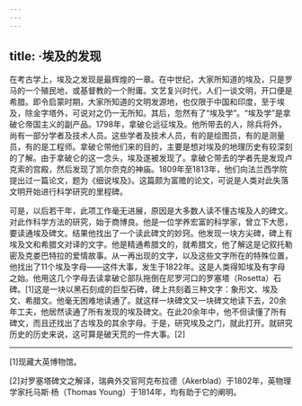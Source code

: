 ```yaml
---
---
---
```

title: ·埃及的发现
---




在考古学上，埃及之发现是最辉煌的一章。在中世纪，大家所知道的埃及，只是罗马的一个殖民地，或基督教的一个附庸。文艺复兴时代，人们一谈文明，开口便是希腊。即令启蒙时期，大家所知道的文明发源地，也仅限于中国和印度，至于埃及，除金字塔外，可说对之仍一无所知。其后，忽然有了“埃及学”。“埃及学”是拿破仑帝国主义的副产品。1798年，拿破仑远征埃及。他所带去的人，除兵将外，尚有一部分学者及技术人员。这些学者及技术人员，有的是绘图员，有的是测量员，有的是工程师。拿破仑带他们来的目的，主要是想对埃及的地理历史有较深刻的了解。由于拿破仑的这一念头，埃及遂被发现了。拿破仑带去的学者先是发现卢克索的宫殿，然后发现了凯尔奈克的神庙。1809年至1813年，他们向法兰西学院提出过一篇论文，题为《细说埃及》。这篇颇为富赡的论文，可说是人类对此失落文明开始进行科学研究的里程碑。

可是，以后若干年，此项工作毫无进展，原因是大多数人读不懂古埃及人的碑文。对此作科学方法的研究，始于商博良。他是一位学养宏富的科学家，曾立下大愿，要读通埃及碑文。结果他找出了一个读此碑文的妙窍。他发现一块方尖碑，碑上有埃及文和希腊文对译的文字。他是精通希腊文的，就希腊文，他了解这是记叙托勒密及克娄巴特拉的爱情故事。从一再出现的文字，以及这些文字所在的特殊位置，他找出了11个埃及字母——这件大事，发生于1822年。这是人类得知埃及有字母之始。他用这几个字母去读拿破仑部队拖倒在尼罗河口的罗塞塔（Rosetta）石碑。[1]这是一块以黑石刻成的巨型石碑，碑上共刻着三种文字：象形文、埃及文、希腊文。他毫无困难地读通了。就这样一块碑文又一块碑文地读下去，20余年工夫，他居然读通了所有发现的埃及碑文。在此20余年中，他不但读懂了所有碑文，而且还找出了古埃及的其余字母。于是，研究埃及之门，就此打开。就研究历史的历史来说，这可算是破天荒的一件大事。[2]



* * *



[1]现藏大英博物馆。

[2]对罗塞塔碑文之解译，瑞典外交官阿克布拉德（Akerblad）于1802年，英物理学家托马斯·杨（Thomas Young）于1814年，均有助于它的阐明。